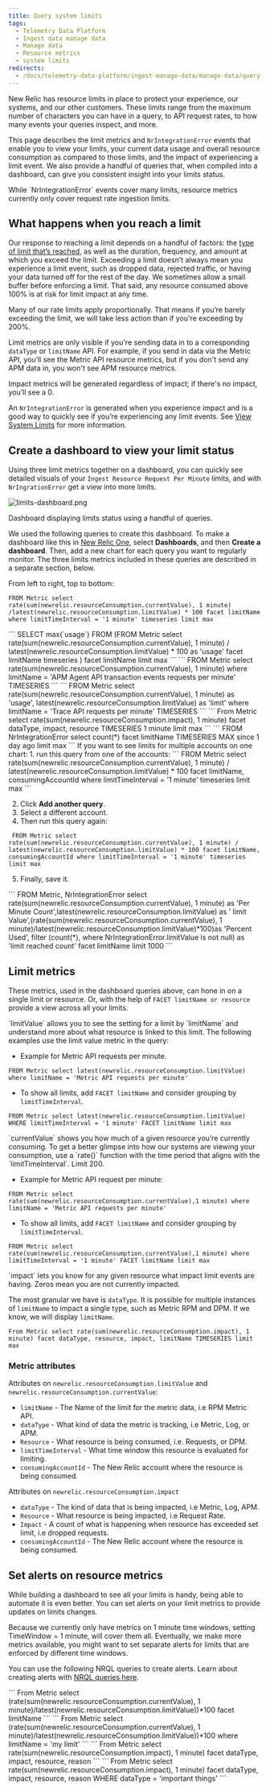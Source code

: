 ```yaml
---
title: Query system limits
tags:
  - Telemetry Data Platform
  - Ingest data manage data
  - Manage data
  - Resource metrics
  - system limits
redirects: 
  - /docs/telemetry-data-platform/ingest-manage-data/manage-data/query-limits
---
```


New Relic has resource limits in place to protect your experience, our systems, and our other customers. These limits range from the maximum number of characters you can have in a query, to API request rates, to how many events your queries inspect, and more.

This page describes the limit metrics and `NrIntegrationError` events that enable you to view  your limits, your current data usage and overall resource consumption as compared to those limits, and the impact of experiencing a limit event. We also provide a handful of queries that, when compiled into a dashboard, can give you consistent insight into your limits status.

<Callout variant="important">
While `NrIntegrationError` events cover many limits, resource metrics currently only cover request rate ingestion limits.
</Callout>

## What happens when you reach a limit 

Our response to reaching a limit depends on a handful of factors: the [type of limit that’s reached](/docs/telemetry-data-platform/manage-data/view-system-limits/#violations), as well as the duration, frequency, and amount at which you exceed the limit.  Exceeding a limit doesn’t always mean you experience a limit event, such as dropped data, rejected traffic, or having your data turned off for the rest of the day. We sometimes allow a small buffer before enforcing a limit. That said, any resource consumed above 100% is at risk for limit impact at any time.

Many of our rate limits apply proportionally. That means if you’re barely exceeding the limit, we will take less action than if you're exceeding by 200%.

Limit metrics are only visible if you're sending data in to a corresponding `dataType` or `limitName` API. For example, if you send in data via the Metric API, you’ll see the Metric API resource metrics, but if you don't send any APM data in, you won't see APM resource metrics.

<Callout variant="tip">
Impact metrics will be generated regardless of impact; if there's no impact, you’ll see a 0.
</Callout>

An `NrIntegrationError`  is generated when you experience impact and is a good way to quickly see if you’re experiencing any limit events. See [View System Limits](/docs/telemetry-data-platform/manage-data/view-system-limits/) for more information.

## Create a dashboard to view your limit status

Using three limit metrics together on a dashboard, you can quickly see detailed visuals of your `Ingest Resource Request Per Minute` limits, and with `NrIngrationError`  get a view into more limits.

![limits-dashboard.png](./images/limits-dashboard.png "limits-dashboard.png")

<figcaption>
  Dashboard displaying limits status using a handful of queries.  
</figcaption>

We used the following queries to create this dashboard. To make a dashboard like this in [New Relic One](https://one.newrelic.com/), select **Dashboards**, and then **Create a dashboard**. Then, add a new chart for each query you want to regularly monitor. The three limits metrics included in these queries are described in a separate section, below.

From left to right, top to bottom:

<CollapserGroup>
  <Collapser
    className="freq-link"
    id=""
    title="Resource Consumption Limits as a %"
  >

```
FROM Metric select rate(sum(newrelic.resourceConsumption.currentValue), 1 minute) /latest(newrelic.resourceConsumption.limitValue) * 100 facet limitName where limitTimeInterval = '1 minute' timeseries limit max
```
  </Collapser>
  <Collapser
    className="freq-link"
    id=""
    title="Max % Consumption in an hour"
  >
```
SELECT max(`usage`) FROM (FROM Metric select rate(sum(newrelic.resourceConsumption.currentValue), 1 minute) / latest(newrelic.resourceConsumption.limitValue) * 100 as 'usage' facet limitName timeseries ) facet limitName limit max
```
  </Collapser>
  <Collapser
    className="freq-link"
    id=""
    title="APM Agent API transaction events request per minute"
  >
```
FROM Metric select rate(sum(newrelic.resourceConsumption.currentValue), 1 minute) where limitName = 'APM Agent API transaction events requests per minute' TIMESERIES
 ```
  </Collapser> 
  <Collapser
    className="freq-link"
    id=""
    title="Trace API With limit line"
  >
  ```
FROM Metric select rate(sum(newrelic.resourceConsumption.currentValue), 1 minute) as 'usage', latest(newrelic.resourceConsumption.limitValue) as 'limit' where limitName = 'Trace API requests per minute' TIMESERIES
 ```
  </Collapser>
  <Collapser
    className="freq-link"
    id=""
    title="Impact FACET"
  >
```
From Metric select rate(sum(newrelic.resourceConsumption.impact), 1 minute) facet dataType, impact, resource TIMESERIES 1 minute limit max
```
  </Collapser>
  <Collapser
    className="freq-link"
    id=""
    title="NrIntegrationError by limit"
  >
```
FROM NrIntegrationError select count(*) facet limitName TIMESERIES MAX  since 1 day ago limit max
 ```
  </Collapser>
  <Collapser
    className="freq-link"
    id=""
    title="Multi-Account limits (on time series charts only)"
  >
  If you want to see limits for multiple accounts on one chart:
  1.  run this query from one of the accounts: 
  ```
  FROM Metric select rate(sum(newrelic.resourceConsumption.currentValue), 1 minute) / latest(newrelic.resourceConsumption.limitValue) * 100 facet limitName, consumingAccountId where limitTimeInterval = '1 minute' timeseries limit max
  ```

  2. Click **Add another query**.
  3. Select a different account.
  4. Then run this query again:
  ```
   FROM Metric select rate(sum(newrelic.resourceConsumption.currentValue), 1 minute) / latest(newrelic.resourceConsumption.limitValue) * 100 facet limitName, consumingAccountId where limitTimeInterval = '1 minute' timeseries limit max
  ```
  5. Finally, save it.
  </Collapser>
  <Collapser
    className="freq-link"
    id=""
    title="Limit list and NrIntegrationError"
  >
```
FROM Metric, NrIntegrationError select rate(sum(newrelic.resourceConsumption.currentValue), 1 minute) as 'Per Minute Count',latest(newrelic.resourceConsumption.limitValue) as ' limit Value',(rate(sum(newrelic.resourceConsumption.currentValue), 1 minute)/latest(newrelic.resourceConsumption.limitValue)*100)as 'Percent Used', filter (count(*), where NrIntegrationError.limitValue is not null) as 'limit reached count' facet limitName limit 1000
```
  </Collapser>
</CollapserGroup>

## Limit metrics

These metrics, used in the dashboard queries above, can hone in on a single limit or resource. Or, with the help of `FACET limitName or resource` provide a view across all your limits.

<CollapserGroup>
  <Collapser
    className="freq-link"
    id=""
    title="newrelic.resourceConsumption.limitValue"
  >
`limitValue` allows you to see the setting for a limit by `limitName` and understand more about what resource is linked to this limit. The following examples use the limit value metric in the query:

- Example for Metric API requests per minute.
```
FROM Metric select latest(newrelic.resourceConsumption.limitValue) where limitName = 'Metric API requests per minute'
```
- To show all limits, add `FACET limitName` and consider grouping by `limitTimeInterval`.

```
FROM Metric select latest(newrelic.resourceConsumption.limitValue) WHERE limitTimeInterval = '1 minute' FACET limitName limit max
```

  </Collapser>
  <Collapser
    className="freq-link"
    id=""
    title="newrelic.resourceConsumption.currentValue"
  >
`currentValue` shows you how much of a given resource you’re currently consuming. To get a better glimpse into how our systems are viewing your consumption,  use a `rate()` function with the time period that aligns with the `limitTimeInterval`. Limit 200.


- Example for Metric API request per minute:
```
FROM Metric select rate(sum(newrelic.resourceConsumption.currentValue),1 minute) where limitName = 'Metric API requests per minute'
```
- To show all limits, add `FACET limitName` and consider grouping by `limitTimeInterval`.
```
FROM Metric select rate(sum(newrelic.resourceConsumption.currentValue),1 minute) where limitTimeInterval = '1 minute' FACET limitName limit max
```

  </Collapser>
  <Collapser
    className="freq-link"
    id=""
    title="newrelic.resourceConsumption.impact"
  >
`impact` lets you know for any given resource what impact limit events are having. Zeros mean you are not currently impacted.

The most granular we have is `dataType`. It is possible for multiple instances of `limitName` to impact a single type, such as Metric RPM and DPM. If we know, we will display `limitName`.

```
From Metric select rate(sum(newrelic.resourceConsumption.impact), 1 minute) facet dataType, resource, impact, limitName TIMESERIES limit max
```
  </Collapser>
</CollapserGroup>

### Metric attributes

Attributes on `newrelic.resourceConsumption.limitValue`  and `newrelic.resourceConsumption.currentValue`:
- `limitName` - The Name of the limit for the metric data, i.e RPM Metric API.
- `dataType` - What kind of data the metric is tracking, i.e Metric, Log, or APM.
- `Resource` - What resource is being consumed, i.e. Requests, or DPM.
- `limitTimeInterval` - What time window this resource is evaluated for limiting.
- `consumingAccountId` -  The New Relic account where the resource is being consumed.


Attributes on `newrelic.resourceConsumption.impact`
- `dataType` - The kind of data that is being impacted, i.e Metric, Log, APM.
- `Resource` - What resource is being impacted, i.e Request Rate.
- `Impact` - A count of what is happening when resource has exceeded set limit, i.e dropped requests. 
- `consumingAccountId` - The New Relic account where the resource is being consumed.

## Set alerts on resource metrics

While building a dashboard to see all your limits is handy, being able to automate it is even better. You can set alerts on your limit metrics to provide updates on limits changes.

<Callout variant="tip">
Because we currently only have metrics on 1 minute time windows, setting TimeWindow = 1 minute, will cover them all. Eventually, we make more metrics available, you might want to set separate alerts for limits that are enforced by different time windows.
</Callout>

You can use the following NRQL queries to create alerts. Learn about creating alerts with [NRQL queries here](/docs/alerts-applied-intelligence/new-relic-alerts/alert-conditions/create-nrql-alert-conditions/#create).

<CollapserGroup>
  <Collapser
    className="freq-link"
    id=""
    title="Limits faceted by LimitName and scoped by Timewindow"
  >
```
From Metric select (rate(sum(newrelic.resourceConsumption.currentValue), 1 minute)/latest(newrelic.resourceConsumption.limitValue))*100 facet limitName
```
  </Collapser>
  <Collapser
    className="freq-link"
    id=""
    title="Alert on a single limit"
  >
```
From Metric select (rate(sum(newrelic.resourceConsumption.currentValue), 1 minute)/latest(newrelic.resourceConsumption.limitValue))*100 where limitName = 'my limit'
```
  </Collapser>
  <Collapser
    className="freq-link"
    id=""
    title="Alert on limit impact faceted by dataType, impact, resource, and reason"
  >
```
From Metric select rate(sum(newrelic.resourceConsumption.impact), 1 minute) facet dataType, impact, resource, reason
```
  </Collapser>
  <Collapser
    className="freq-link"
    id=""
    title="Alert on impact of a single dataType"
  >
```
From Metric select rate(sum(newrelic.resourceConsumption.impact), 1 minute) facet dataType, impact, resource, reason  WHERE dataType = 'important things'
```
  </Collapser>
</CollapserGroup>




